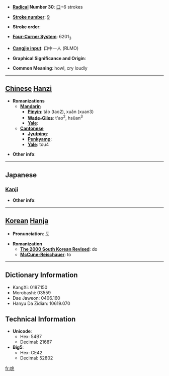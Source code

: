 * '''[[Wiktionary:Chinese radical index| Radical]] Number 30''': [[Wiktionary:Chinese radical index 口|口]]+6 strokes

* '''[[Wiktionary:Chinese total strokes index|Stroke number]]''': [[Wiktionary:Chinese total strokes index 9|9]]

* '''Stroke order''': 

* '''[[Wiktionary:Chinese four corner index|Four-Corner System]]''': 6201<sub>3</sub>

* '''[[Wiktionary:Chinese Cangjie index|Cangjie input]]''': 口中一人 (RLMO)

* '''Graphical Significance and Origin''': 

* '''Common Meaning''': howl, cry loudly

----

== [[Chinese]] [[Hanzi]] ==

* '''Romanizations'''
** '''[[Mandarin]]'''
*** '''[[Pinyin]]''': táo (tao2), xuǎn (xuan3)
*** '''[[Wade-Giles]]''': t'ao<sup>2</sup>, hsüan<sup>3</sup>
*** '''[[Yale]]''': 
** '''[[Cantonese]]'''
*** '''[[Jyutping]]''':
*** '''[[Penkyamp]]''': 
*** '''[[Yale]]''': tou4

* '''Other info''': 

----

==Japanese==
===[[Kanji]]===
{{kanji|on readings=[[たう]] (tau), [[どう]] (dō), [[てう]] (teu), [[てき]] (teki), [[じあく]] (jiaku)|kun readings=[[なく]] (naku)}}

* '''Other info''':  

----

== [[Korean]] [[Hanja]] ==

* '''Pronunciation''': 도

* '''Romanization'''
** '''[[The 2000 South Korean Revised Romanization|The 2000 South Korean Revised]]''': do
** '''[[McCune-Reischauer]]''': to

----

== Dictionary Information ==

* KangXi: 0187.150
* Morobashi: 03559
* Dae Jaweon: 0406.160
* Hanyu Da Zidian: 10619.070

== Technical Information ==

* '''Unicode''':
** Hex: 54B7
** Decimal: 21687
* '''Big5''':
** Hex: CE42
** Decimal: 52802

[[fr:咷]]